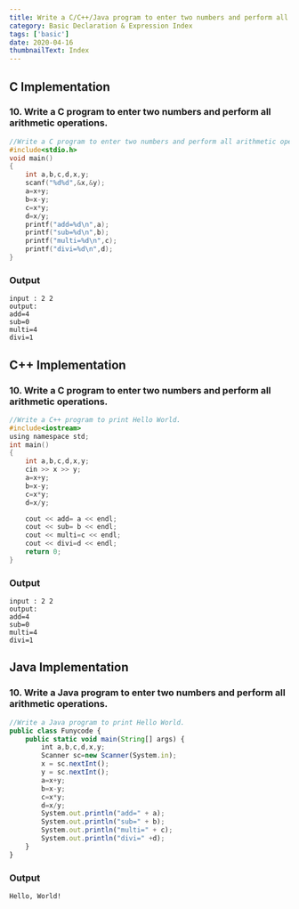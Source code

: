 ```yaml
---
title: Write a C/C++/Java program to enter two numbers and perform all arithmetic operations.
category: Basic Declaration & Expression Index
tags: ['basic']
date: 2020-04-16
thumbnailText: Index
---
```


## C Implementation
### 10. Write a C program to enter two numbers and perform all arithmetic operations.
```c
//Write a C program to enter two numbers and perform all arithmetic operations.
#include<stdio.h>
void main()
{
    int a,b,c,d,x,y;
    scanf("%d%d",&x,&y);
    a=x+y;
    b=x-y;
    c=x*y;
    d=x/y;
    printf("add=%d\n",a);
    printf("sub=%d\n",b);
    printf("multi=%d\n",c);
    printf("divi=%d\n",d);
}
```
### Output
```
input : 2 2
output:
add=4
sub=0
multi=4
divi=1
```
## C++ Implementation
### 10. Write a C program to enter two numbers and perform all arithmetic operations.
```c
//Write a C++ program to print Hello World.
#include<iostream>
using namespace std;
int main()
{
    int a,b,c,d,x,y;
    cin >> x >> y;
    a=x+y;
    b=x-y;
    c=x*y;
    d=x/y;

    cout << add= a << endl;
    cout << sub= b << endl;
    cout << multi=c << endl;
    cout << divi=d << endl;
    return 0;
}
```
### Output
```
input : 2 2
output:
add=4
sub=0
multi=4
divi=1
```

## Java Implementation
### 10. Write a Java program to enter two numbers and perform all arithmetic operations.
```js
//Write a Java program to print Hello World.
public class Funycode {
    public static void main(String[] args) {
        int a,b,c,d,x,y;
        Scanner sc=new Scanner(System.in);
        x = sc.nextInt();
        y = sc.nextInt();
        a=x+y;
        b=x-y;
        c=x*y;
        d=x/y;
        System.out.println("add=" + a);
        System.out.println("sub=" + b);
        System.out.println("multi=" + c);
        System.out.println("divi=" +d);
    }
}
```
### Output
```
Hello, World!
```
